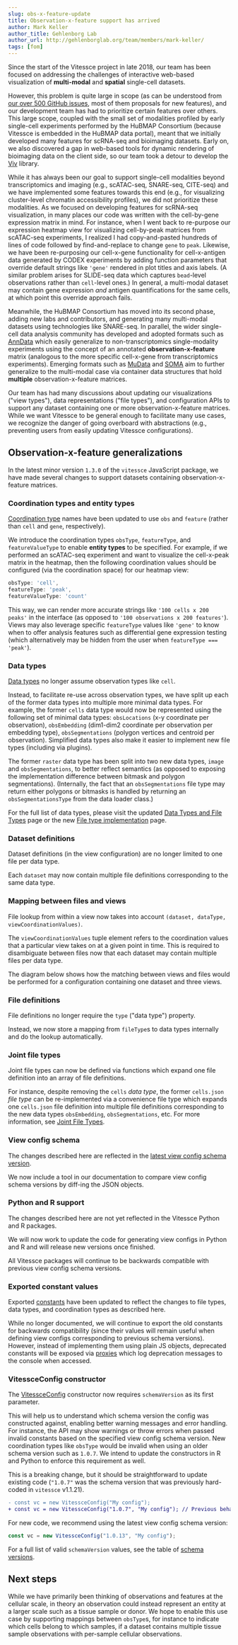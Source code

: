 ```yaml
---
slug: obs-x-feature-update
title: Observation-x-feature support has arrived
author: Mark Keller
author_title: Gehlenborg Lab
author_url: http://gehlenborglab.org/team/members/mark-keller/
tags: [fom]
---
```


Since the start of the Vitessce project in late 2018, our team has been focused on addressing the challenges of interactive web-based visualization of **multi-modal** and **spatial** single-cell datasets.

<!--truncate-->

However, this problem is quite large in scope (as can be understood from [our over 500 GitHub issues](https://github.com/vitessce/vitessce/issues), most of them proposals for new features), and our development team has had to prioritize certain features over others.
This large scope, coupled with the small set of modalities profiled by early single-cell experiments performed by the HuBMAP Consortium (because Vitessce is embedded in the HuBMAP data portal), meant that we initially developed many features for scRNA-seq and bioimaging datasets.
Early on, we also discovered a gap in web-based tools for dynamic rendering of bioimaging data on the client side, so our team took a detour to develop the [Viv](https://doi.org/10.1038/s41592-022-01482-7) library.

While it has always been our goal to support single-cell modalities beyond transcriptomics and imaging (e.g., scATAC-seq, SNARE-seq, CITE-seq) and we have implemented some features towards this end (e.g., for visualizing cluster-level chromatin accessibility profiles), we did not prioritize these modalities.
As we focused on developing features for scRNA-seq visualization, in many places our code was written with the cell-by-gene expression matrix in mind.
For instance, when I went back to re-purpose our expression heatmap view for visualizing cell-by-peak matrices from scATAC-seq experiments, I realized I had copy-and-pasted hundreds of lines of code followed by find-and-replace to change `gene` to `peak`.
Likewise, we have been re-purposing our cell-x-gene functionality for cell-x-antigen data generated by CODEX experiments by adding function parameters that override default strings like `'gene'` rendered in plot titles and axis labels. (A similar problem arises for SLIDE-seq data which captures `bead`-level observations rather than `cell`-level ones.)
In general, a multi-modal dataset may contain gene expression _and_ antigen quantifications for the same cells, at which point this override approach fails.

Meanwhile, the HuBMAP Consortium has moved into its second phase, adding new labs and contributors, and generating many multi-modal datasets using technologies like SNARE-seq.
In parallel, the wider single-cell data analysis community has developed and adopted formats such as [AnnData](https://anndata.readthedocs.io/en/latest/) which easily generalize to non-transcriptomics single-modality experiments using the concept of an annotated **observation-x-feature** matrix (analogous to the more specific cell-x-gene from transcriptomics experiments).
Emerging formats such as [MuData](https://mudata.readthedocs.io/en/latest/) and [SOMA](https://github.com/single-cell-data/SOMA) aim to further generalize to the multi-modal case via container data structures that hold **multiple** observation-x-feature matrices.

Our team has had many discussions about updating our visualizations ("view types"), data representations ("file types"), and configuration APIs to support any dataset containing one or more observation-x-feature matrices.
While we want Vitessce to be general enough to facilitate many use cases, we recognize the danger of going overboard with abstractions (e.g., preventing users from easily updating Vitessce configurations).

## Observation-x-feature generalizations

In the latest minor version `1.3.0` of the `vitessce` JavaScript package, we have made several changes to support datasets containing observation-x-feature matrices.

### Coordination types and entity types

[Coordination type](/docs/coordination-types/) names have been updated to use `obs` and `feature` (rather than `cell` and `gene`, respectively).

We introduce the coordination types `obsType`, `featureType`, and `featureValueType` to enable **entity types** to be specified. For example, if we performed an scATAC-seq experiment and want to visualize the cell-x-peak matrix in the heatmap, then the following coordination values should be configured (via the coordination space) for our heatmap view:

```js
obsType: 'cell',
featureType: 'peak',
featureValueType: 'count'
```

This way, we can render more accurate strings like `'100 cells x 200 peaks'` in the interface (as opposed to `'100 observations x 200 features'`).
Views may also leverage specific `featureType` values like `'gene'` to know when to offer analysis features such as differential gene expression testing (which alternatively may be hidden from the user when `featureType === 'peak'`).


### Data types

[Data types](/docs/data-types-file-types/) no longer assume observation types like `cell`.

Instead, to facilitate re-use across observation types, we have split up each of the former data types into multiple more minimal data types.
For example, the former `cells` data type would now be represented using the following set of minimal data types: `obsLocations` (x-y coordinate per observation), `obsEmbedding` (dim1-dim2 coordinate per observation per embedding type), `obsSegmentations` (polygon vertices and centroid per observation).
Simplified data types also make it easier to implement new file types (including via plugins).

The former `raster` data type has been split into two new data types, `image` and `obsSegmentations`, to better reflect semantics (as opposed to exposing the implementation difference between bitmask and polygon segmentations). (Internally, the fact that an `obsSegmentations` file type may return either polygons or bitmasks is handled by returning an `obsSegmentationsType` from the data loader class.)

For the full list of data types, please visit the updated [Data Types and File Types](/docs/data-types-file-types/) page or the new [File type implementation](/docs/dev-add-loader/) page.

### Dataset definitions

Dataset definitions (in the view configuration) are no longer limited to one file per data type.

Each `dataset` may now contain multiple file definitions corresponding to the same data type.

### Mapping between files and views

File lookup from within a view now takes into account `(dataset, dataType, viewCoordinationValues)`.


The `viewCoordinationValues` tuple element refers to the coordination values that a particular view takes on at a given point in time.
This is required to disambiguate between files now that each dataset may contain multiple files per data type.

The diagram below shows how the matching between views and files would be performed for a configuration containing one dataset and three views.
<!-- Diagram -->
<MatchingDiagramTabs />

### File definitions

File definitions no longer require the `type` ("data type") property.

Instead, we now store a mapping from `fileType`s to data types internally and do the lookup automatically.

### Joint file types

Joint file types can now be defined via functions which expand one file definition into an array of file definitions.

For instance, despite removing the `cells` _data type_, the former `cells.json` _file type_ can be re-implemented via a convenience file type which expands one `cells.json` file definition into multiple file definitions corresponding to the new data types `obsEmbedding`, `obsSegmentations`, etc.
For more information, see [Joint File Types](/docs/data-types-file-types/#joint-file-types).

### View config schema

The changes described here are reflected in the [latest view config schema version](/docs/view-config-json/#version).

We now include a tool in our documentation to compare view config schema versions by diff-ing the JSON objects.

### Python and R support

The changes described here are not yet reflected in the Vitessce Python and R packages. 

We will now work to update the code for generating view configs in Python and R and will release new versions once finished.

All Vitessce packages will continue to be backwards compatible with previous view config schema versions.

### Exported constant values

Exported [constants](/docs/constants/) have been updated to reflect the changes to file types, data types, and coordination types as described here.

While no longer documented, we will continue to export the old constants for backwards compatibility (since their values will remain useful when  defining view configs corresponding to previous schema versions).
However, instead of implementing them using plain JS objects, deprecated constants will be exposed via [proxies](https://developer.mozilla.org/en-US/docs/Web/JavaScript/Reference/Global_Objects/Proxy) which log deprecation messages to the console when accessed.

### VitessceConfig constructor

The [VitessceConfig](/docs/view-config-js/) constructor now requires `schemaVersion` as its first parameter.

This will help us to understand which schema version the config was constructed against, enabling better warning messages and error handling.
For instance, the API may show warnings or throw errors when passed invalid constants based on the specified view config schema version. New coordination types like `obsType` would be invalid when using an older schema version such as `1.0.7`.
We intend to update the constructors in R and Python to enforce this requirement as well.

This is a breaking change, but it should be straightforward to update existing code (`"1.0.7"` was the schema version that was previously hard-coded in `vitessce` v1.1.21).

```diff
- const vc = new VitessceConfig("My config");
+ const vc = new VitessceConfig("1.0.7", "My config"); // Previous behavior
```

For new code, we recommend using the latest view config schema version:

```js
const vc = new VitessceConfig("1.0.13", "My config");
```

For a full list of valid `schemaVersion` values, see the table of [schema versions](/docs/view-config-json/#version).

## Next steps

While we have primarily been thinking of observations and features at the cellular scale, in theory an observation could instead represent an entity at a larger scale such as a tissue sample or donor.
We hope to enable this use case by supporting mappings between `obsType`s, for instance to indicate which cells belong to which samples, if a dataset contains multiple tissue sample observations with per-sample cellular observations.

